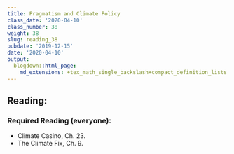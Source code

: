```yaml
---
title: Pragmatism and Climate Policy
class_date: '2020-04-10'
class_number: 38
weight: 38
slug: reading_38
pubdate: '2019-12-15'
date: '2020-04-10'
output:
  blogdown::html_page:
    md_extensions: +tex_math_single_backslash+compact_definition_lists
---
```

## Reading:

### Required Reading (everyone):
* Climate Casino, Ch. 23.
* The Climate Fix, Ch. 9.


